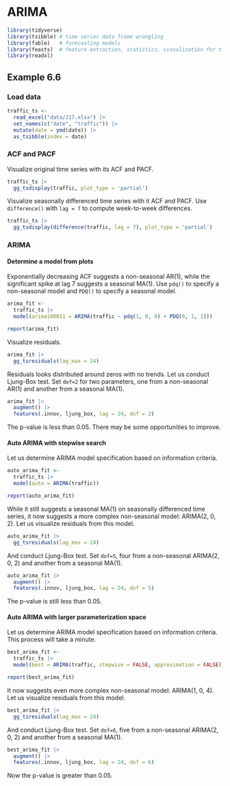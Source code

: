 # ARIMA

```r
library(tidyverse)
library(tsibble) # time series data frame wrangling
library(fable)   # forecasting models
library(feasts)  # feature extraction, statistics, visualization for time series data
library(readxl)
```


## Example 6.6

### Load data

```r
traffic_ts <- 
  read_excel("data/J17.xlsx") |> 
  set_names(c("date", "traffic")) |> 
  mutate(date = ymd(date)) |> 
  as_tsibble(index = date)
```

### ACF and PACF

Visualize original time series with its ACF and PACF.

```r
traffic_ts |> 
  gg_tsdisplay(traffic, plot_type = 'partial')
```


Visualize seasonally differenced time series with it ACF and PACF. Use `difference()` with `lag = 7` to compute week-to-week differences.

```r
traffic_ts |> 
  gg_tsdisplay(difference(traffic, lag = 7), plot_type = 'partial')
```

### ARIMA

#### Determine a model from plots

Exponentially decreasing ACF suggests a non-seasonal AR(1), while the significant spike at lag 7 suggests a seasonal MA(1). Use `pdq()` to specify a non-seasonal model and `PDQ()` to specify a seasonal model.

```r
arima_fit <- 
  traffic_ts |> 
  model(arima100011 = ARIMA(traffic ~ pdq(1, 0, 0) + PDQ(0, 1, 1)))

report(arima_fit)
```

Visualize residuals.

```r
arima_fit |> 
  gg_tsresiduals(lag_max = 24)
```

Residuals looks distributed around zeros with no trends. Let us conduct Ljung-Box test. Set `dof=2` for two parameters, one from a non-seasonal AR(1) and another from a seasonal MA(1).

```r
arima_fit |> 
  augment() |> 
  features(.innov, ljung_box, lag = 24, dof = 2)
```

The p-value is less than 0.05. There may be some opportunities to improve.


#### Auto ARIMA with stepwise search

Let us determine ARIMA model specification based on information criteria.

```r
auto_arima_fit <- 
  traffic_ts |> 
  model(auto = ARIMA(traffic))

report(auto_arima_fit)
```

While it still suggests a seasonal MA(1) on seasonally differenced time series, it now suggests a more complex non-seasonal model: ARIMA(2, 0, 2). Let us visualize residuals from this model.

```r
auto_arima_fit |> 
  gg_tsresiduals(lag_max = 24)
```

And conduct Ljung-Box test. Set `dof=5`, four from a non-seasonal ARIMA(2, 0, 2) and another from a seasonal MA(1).

```r
auto_arima_fit |> 
  augment() |> 
  features(.innov, ljung_box, lag = 24, dof = 5)
```

The p-value is still less than 0.05.


#### Auto ARIMA with larger parameterization space

Let us determine ARIMA model specification based on information criteria. This process will take a minute.

```r
best_arima_fit <- 
  traffic_ts |> 
  model(best = ARIMA(traffic, stepwise = FALSE, approximation = FALSE))

report(best_arima_fit)
```

It now suggests even more complex non-seasonal model: ARIMA(1, 0, 4). Let us visualize residuals from this model.

```r
best_arima_fit |> 
  gg_tsresiduals(lag_max = 24)
```

And conduct Ljung-Box test. Set `dof=6`, five from a non-seasonal ARIMA(2, 0, 2) and another from a seasonal MA(1).

```r
best_arima_fit |> 
  augment() |> 
  features(.innov, ljung_box, lag = 24, dof = 6)
```

Now the p-value is greater than 0.05.


